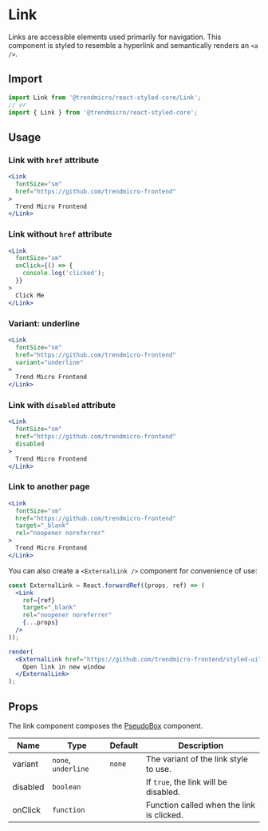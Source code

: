# Link

Links are accessible elements used primarily for navigation. This component is styled to resemble a hyperlink and semantically renders an `<a />`.

## Import

```js
import Link from '@trendmicro/react-styled-core/Link';
// or
import { Link } from '@trendmicro/react-styled-core';
```

## Usage

### Link with `href` attribute

```jsx
<Link
  fontSize="sm"
  href="https://github.com/trendmicro-frontend"
>
  Trend Micro Frontend
</Link>
```

### Link without `href` attribute

```jsx
<Link
  fontSize="sm"
  onClick={() => {
    console.log('clicked');
  }}
>
  Click Me
</Link>
```

### Variant: underline

```jsx
<Link
  fontSize="sm"
  href="https://github.com/trendmicro-frontend"
  variant="underline"
>
  Trend Micro Frontend
</Link>
```

### Link with `disabled` attribute

```jsx
<Link
  fontSize="sm"
  href="https://github.com/trendmicro-frontend"
  disabled
>
  Trend Micro Frontend
</Link>
```

### Link to another page

```jsx
<Link
  fontSize="sm"
  href="https://github.com/trendmicro-frontend"
  target="_blank"
  rel="noopener noreferrer"
>
  Trend Micro Frontend
</Link>
```

You can also create a `<ExternalLink />` component for convenience of use:

```jsx noInline
const ExternalLink = React.forwardRef((props, ref) => (
  <Link
    ref={ref}
    target="_blank"
    rel="noopener noreferrer"
    {...props}
  />
));

render(
  <ExternalLink href="https://github.com/trendmicro-frontend/styled-ui">
    Open link in new window
  </ExternalLink>
);
```

## Props

The link component composes the [PseudoBox](./PseudoBox) component.

| Name          | Type                              | Default | Description                                                                    |
| ------------- | --------------------------------- | ------- | -------------------------------------------------------------------------------|
| variant       | `none`, `underline`               | `none`  | The variant of the link style to use.                                          |
| disabled      | `boolean`                         |         | If `true`, the link will be disabled.                                          |
| onClick       | `function`                        |         | Function called when the link is clicked.                                      |